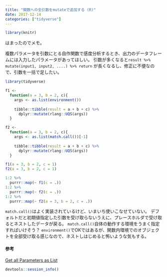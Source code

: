 ```yaml
---
title: "関数への全引数をmutateで追加する (R)"
date: 2017-12-14
categories: ["tidyverse"]
---
```


```r
library(knitr)
```

はまったのでメモ。

複数パラメータを引数にとる自作関数で感度分析するとき、出力のデータフレームには入力したパラメータがあってほしい。
引数が多くなると`result %>% mutate(input1, input2, ....) %>% return` が長くなるし、修正に不便なので、引数を一括で足したい。

```r
library(tidyverse)

f1 <- 
  function(a = 3, b = 2, c){
    args <- as.list(environment())
    
    tibble::tibble(result = a + b + c) %>%
      dplyr::mutate(rlang::UQS(args))
  }

f2 <-
  function(a = 3, b = 2, c){
    args <- as.list(match.call())[-1]
    
    tibble::tibble(result = a + b + c) %>%
      dplyr::mutate(rlang::UQS(args))
  }
```

```r
f1(a = 3, b = 2, c = 1)
f2(a = 3, b = 2, c = 1)

1:2 %>%
  purrr::map(~ f1(c = .))
1:2 %>%
  purrr::map(~ f2(c = .))
1:2 %>%
  purrr::map(~ f2(a = 3, b = 2, c = .))
```

`match.call()`はよく実装されているけど、いまいち使いこなせていない。
デフォルトだと初期値指定した引数を受け取らないうえに、プレースホルダで受け取るとネストしたデータが戻る。
`match.call()`自体の動作する環境をうまく指定すればいけそう？
`environment()`でOKではあるが、関数内環境でのオブジェクトを全部受け取る感じなので、ネストしはじめると怖いような気もする。

#### 参考

[Get all Parameters as List](https://stackoverflow.com/questions/11885207/get-all-parameters-as-list?noredirect=1&lq=1)

```r
devtools::session_info()
```